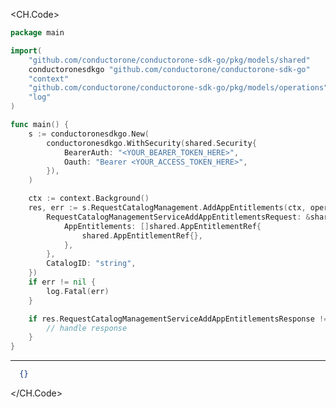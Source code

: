
<CH.Code>
```go AddAppEntitlements.go
package main

import(
	"github.com/conductorone/conductorone-sdk-go/pkg/models/shared"
	conductoronesdkgo "github.com/conductorone/conductorone-sdk-go"
	"context"
	"github.com/conductorone/conductorone-sdk-go/pkg/models/operations"
	"log"
)

func main() {
    s := conductoronesdkgo.New(
        conductoronesdkgo.WithSecurity(shared.Security{
            BearerAuth: "<YOUR_BEARER_TOKEN_HERE>",
            Oauth: "Bearer <YOUR_ACCESS_TOKEN_HERE>",
        }),
    )

    ctx := context.Background()
    res, err := s.RequestCatalogManagement.AddAppEntitlements(ctx, operations.C1APIRequestcatalogV1RequestCatalogManagementServiceAddAppEntitlementsRequest{
        RequestCatalogManagementServiceAddAppEntitlementsRequest: &shared.RequestCatalogManagementServiceAddAppEntitlementsRequest{
            AppEntitlements: []shared.AppEntitlementRef{
                shared.AppEntitlementRef{},
            },
        },
        CatalogID: "string",
    })
    if err != nil {
        log.Fatal(err)
    }

    if res.RequestCatalogManagementServiceAddAppEntitlementsResponse != nil {
        // handle response
    }
}
```
---

```json Example Response
  {}
```
</CH.Code>
